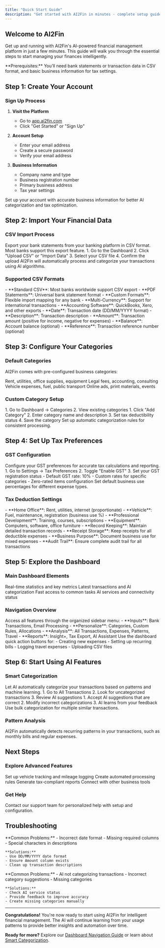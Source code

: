```yaml
---
title: "Quick Start Guide"
description: "Get started with AI2Fin in minutes - complete setup guide"
---
```


## Welcome to AI2Fin

Get up and running with AI2Fin's AI-powered financial management platform in just a few minutes. This guide will walk you through the essential steps to start managing your finances intelligently.

<Info>
**Prerequisites:** You'll need bank statements or transaction data in CSV format, and basic business information for tax settings.
</Info>

## Step 1: Create Your Account

### Sign Up Process

1. **Visit the Platform**
   - Go to [app.ai2fin.com](https://app.ai2fin.com)
   - Click "Get Started" or "Sign Up"

2. **Account Setup**
   - Enter your email address
   - Create a secure password
   - Verify your email address

3. **Business Information**
   - Company name and type
   - Business registration number
   - Primary business address
   - Tax year settings

<Card title="Pro Tip" icon="lightbulb">
Set up your account with accurate business information for better AI categorization and tax optimization.
</Card>

## Step 2: Import Your Financial Data

### CSV Import Process

<Steps>
  <Step title="Prepare Your Data">
    Export your bank statements from your banking platform in CSV format. Most banks support this export feature.
  </Step>
  
  <Step title="Upload to AI2Fin">
    1. Go to the Dashboard
    2. Click "Upload CSV" or "Import Data"
    3. Select your CSV file
    4. Confirm the upload
  </Step>
  
  <Step title="Data Processing">
    AI2Fin will automatically process and categorize your transactions using AI algorithms.
  </Step>
</Steps>

### Supported CSV Formats

<AccordionGroup>
  <Accordion title="Common Bank Formats">
    - **Standard CSV**: Most banks worldwide support CSV export
    - **PDF Statements**: Universal bank statement format
    - **Custom Formats**: Flexible import mapping for any bank
    - **Multi-Currency**: Support for international transactions
    - **Accounting Software**: QuickBooks, Xero, and other exports
  </Accordion>
  
  <Accordion title="Required CSV Columns">
    - **Date**: Transaction date (DD/MM/YYYY format)
    - **Description**: Transaction description
    - **Amount**: Transaction amount (positive for income, negative for expenses)
    - **Balance**: Account balance (optional)
    - **Reference**: Transaction reference number (optional)
  </Accordion>
</AccordionGroup>

## Step 3: Configure Your Categories

### Default Categories

AI2Fin comes with pre-configured business categories:

<Columns cols={2}>
  <Card title="Office Expenses" icon="building">
    Rent, utilities, office supplies, equipment
  </Card>
  <Card title="Professional Services" icon="briefcase">
    Legal fees, accounting, consulting
  </Card>
  <Card title="Travel & Transport" icon="car">
    Vehicle expenses, fuel, public transport
  </Card>
  <Card title="Marketing & Advertising" icon="megaphone">
    Online ads, print materials, events
  </Card>
</Columns>

### Custom Category Setup

<Steps>
  <Step title="Access Categories">
    1. Go to Dashboard → Categories
    2. View existing categories
  </Step>
  
  <Step title="Create New Categories">
    1. Click "Add Category"
    2. Enter category name and description
    3. Set tax deductibility status
    4. Save the category
  </Step>
  
  <Step title="Configure Rules">
    Set up automatic categorization rules for consistent processing.
  </Step>
</Steps>

## Step 4: Set Up Tax Preferences

### GST Configuration

<Card title="GST Settings" icon="receipt">
Configure your GST preferences for accurate tax calculations and reporting.
</Card>

<Steps>
  <Step title="Enable GST">
    1. Go to Settings → Tax Preferences
    2. Toggle "Enable GST"
    3. Set your GST registration status
  </Step>
  
  <Step title="Configure Rates">
    - Default GST rate: 10%
    - Custom rates for specific categories
    - Zero-rated items configuration
  </Step>
  
  <Step title="Business Use Percentage">
    Set default business use percentages for different expense types.
  </Step>
</Steps>

### Tax Deduction Settings

<AccordionGroup>
  <Accordion title="Common Deductible Expenses">
    - **Home Office**: Rent, utilities, internet (proportionate)
    - **Vehicle**: Fuel, maintenance, registration (business use %)
    - **Professional Development**: Training, courses, subscriptions
    - **Equipment**: Computers, software, office furniture
  </Accordion>
  
  <Accordion title="Tax Compliance Requirements">
    - **Record Keeping**: Maintain detailed transaction records
    - **Receipt Storage**: Keep receipts for all deductible expenses
    - **Business Purpose**: Document business use for mixed expenses
    - **Audit Trail**: Ensure complete audit trail for all transactions
  </Accordion>
</AccordionGroup>

## Step 5: Explore the Dashboard

### Main Dashboard Elements

<Columns cols={2}>
  <Card title="Financial Overview" icon="chart-pie">
    Real-time statistics and key metrics
  </Card>
  <Card title="Recent Transactions" icon="clock">
    Latest transactions and AI categorization
  </Card>
  <Card title="Quick Actions" icon="bolt">
    Fast access to common tasks
  </Card>
  <Card title="System Status" icon="server">
    AI services and connectivity status
  </Card>
</Columns>

### Navigation Overview

<Steps>
  <Step title="Sidebar Navigation">
    Access all features through the organized sidebar menu:
    - **Inputs**: Bank Transactions, Email Processing
    - **Personalize**: Categories, Custom Rules, Allocations
    - **Analysis**: All Transactions, Expenses, Patterns, Travel
    - **Reports**: Insight+, Tax Export, AI Assistant
  </Step>
  
  <Step title="Quick Actions">
    Use the dashboard quick action buttons for:
    - Creating new expenses
    - Setting up recurring bills
    - Logging travel expenses
    - Uploading CSV files
  </Step>
</Steps>

## Step 6: Start Using AI Features

### Smart Categorization

<Card title="AI Categorization" icon="brain">
Let AI automatically categorize your transactions based on patterns and machine learning.
</Card>

<Steps>
  <Step title="Review AI Suggestions">
    1. Go to All Transactions
    2. Look for uncategorized transactions
    3. Review AI suggestions
  </Step>
  
  <Step title="Accept or Modify">
    1. Accept AI suggestions that are correct
    2. Modify incorrect categorizations
    3. AI learns from your feedback
  </Step>
  
  <Step title="Bulk Processing">
    Use bulk categorization for multiple similar transactions.
  </Step>
</Steps>

### Pattern Analysis

<Info>
AI2Fin automatically detects recurring patterns in your transactions, such as monthly bills and regular expenses.
</Info>

## Next Steps

### Explore Advanced Features

<Columns cols={2}>
  <Card title="Travel Expenses" icon="car" href="/guides/travel-expenses">
    Set up vehicle tracking and mileage logging
  </Card>
  <Card title="Custom Rules" icon="gear" href="/features/custom-rules">
    Create automated processing rules
  </Card>
  <Card title="Tax Exports" icon="file-export" href="/features/tax-export">
    Generate tax-compliant reports
  </Card>
  <Card title="API Integration" icon="code" href="/api-reference/introduction">
    Connect with other business tools
  </Card>
</Columns>

### Get Help

<Card title="Need Assistance?" icon="question-circle" href="mailto:support@ai2fin.com">
Contact our support team for personalized help with setup and configuration.
</Card>

## Troubleshooting

<AccordionGroup>
  <Accordion title="CSV Import Issues">
    **Common Problems:**
    - Incorrect date format
    - Missing required columns
    - Special characters in descriptions
    
    **Solutions:**
    - Use DD/MM/YYYY date format
    - Ensure Amount column exists
    - Clean up transaction descriptions
  </Accordion>
  
  <Accordion title="Categorization Issues">
    **Common Problems:**
    - AI not categorizing transactions
    - Incorrect category suggestions
    - Missing categories
    
    **Solutions:**
    - Check AI service status
    - Provide feedback to improve accuracy
    - Create missing categories manually
  </Accordion>
</AccordionGroup>

---

**Congratulations!** You're now ready to start using AI2Fin for intelligent financial management. The AI will continue learning from your usage patterns to provide better insights and automation over time.

**Ready for more?** Explore our [Dashboard Navigation Guide](/guides/dashboard-navigation) or learn about [Smart Categorization](/features/smart-categorisation).